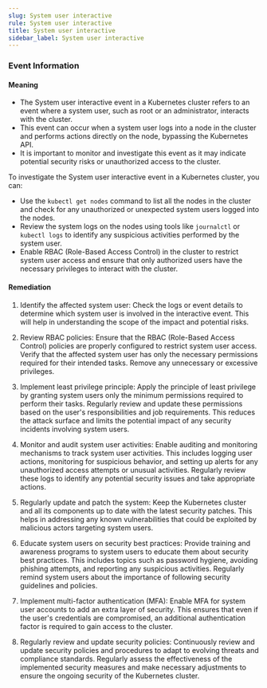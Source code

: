 ```yaml
--- 
slug: System user interactive
rule: System user interactive
title: System user interactive
sidebar_label: System user interactive
---
```

                   
### Event Information

#### Meaning

- The System user interactive event in a Kubernetes cluster refers to an event where a system user, such as root or an administrator, interacts with the cluster.
- This event can occur when a system user logs into a node in the cluster and performs actions directly on the node, bypassing the Kubernetes API.
- It is important to monitor and investigate this event as it may indicate potential security risks or unauthorized access to the cluster. 

To investigate the System user interactive event in a Kubernetes cluster, you can:
- Use the `kubectl get nodes` command to list all the nodes in the cluster and check for any unauthorized or unexpected system users logged into the nodes.
- Review the system logs on the nodes using tools like `journalctl` or `kubectl logs` to identify any suspicious activities performed by the system user.
- Enable RBAC (Role-Based Access Control) in the cluster to restrict system user access and ensure that only authorized users have the necessary privileges to interact with the cluster.

#### Remediation

1. Identify the affected system user: Check the logs or event details to determine which system user is involved in the interactive event. This will help in understanding the scope of the impact and potential risks.

2. Review RBAC policies: Ensure that the RBAC (Role-Based Access Control) policies are properly configured to restrict system user access. Verify that the affected system user has only the necessary permissions required for their intended tasks. Remove any unnecessary or excessive privileges.

3. Implement least privilege principle: Apply the principle of least privilege by granting system users only the minimum permissions required to perform their tasks. Regularly review and update these permissions based on the user's responsibilities and job requirements. This reduces the attack surface and limits the potential impact of any security incidents involving system users.

4. Monitor and audit system user activities: Enable auditing and monitoring mechanisms to track system user activities. This includes logging user actions, monitoring for suspicious behavior, and setting up alerts for any unauthorized access attempts or unusual activities. Regularly review these logs to identify any potential security issues and take appropriate actions.

5. Regularly update and patch the system: Keep the Kubernetes cluster and all its components up to date with the latest security patches. This helps in addressing any known vulnerabilities that could be exploited by malicious actors targeting system users.

6. Educate system users on security best practices: Provide training and awareness programs to system users to educate them about security best practices. This includes topics such as password hygiene, avoiding phishing attempts, and reporting any suspicious activities. Regularly remind system users about the importance of following security guidelines and policies.

7. Implement multi-factor authentication (MFA): Enable MFA for system user accounts to add an extra layer of security. This ensures that even if the user's credentials are compromised, an additional authentication factor is required to gain access to the cluster.

8. Regularly review and update security policies: Continuously review and update security policies and procedures to adapt to evolving threats and compliance standards. Regularly assess the effectiveness of the implemented security measures and make necessary adjustments to ensure the ongoing security of the Kubernetes cluster.


 